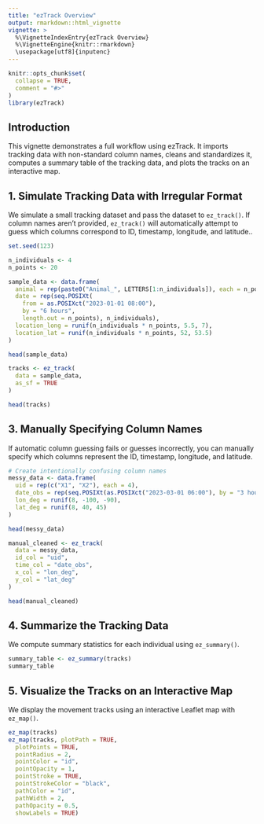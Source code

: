 ```yaml
---
title: "ezTrack Overview"
output: rmarkdown::html_vignette
vignette: >
  %\VignetteIndexEntry{ezTrack Overview}
  %\VignetteEngine{knitr::rmarkdown}
  \usepackage[utf8]{inputenc}
---
```


```r
knitr::opts_chunk$set(
  collapse = TRUE,
  comment = "#>"
)
library(ezTrack)
```

## Introduction

This vignette demonstrates a full workflow using ezTrack. It imports tracking data with non-standard column names, cleans and standardizes it, computes a summary table of the tracking data, and plots the tracks on an interactive map.

## 1. Simulate Tracking Data with Irregular Format

We simulate a small tracking dataset and pass the dataset to `ez_track()`. If column names aren't provided, `ez_track()` will automatically attempt to guess which columns correspond to ID, timestamp, longitude, and latitude..

```r
set.seed(123)

n_individuals <- 4
n_points <- 20

sample_data <- data.frame(
  animal = rep(paste0("Animal_", LETTERS[1:n_individuals]), each = n_points),
  date = rep(seq.POSIXt(
    from = as.POSIXct("2023-01-01 08:00"),
    by = "6 hours",
    length.out = n_points), n_individuals),
  location_long = runif(n_individuals * n_points, 5.5, 7),
  location_lat = runif(n_individuals * n_points, 52, 53.5)
)

head(sample_data)

tracks <- ez_track(
  data = sample_data,
  as_sf = TRUE
)

head(tracks)

```


## 3. Manually Specifying Column Names

If automatic column guessing fails or guesses incorrectly, you can manually specify which columns represent the ID, timestamp, longitude, and latitude.

```r
# Create intentionally confusing column names
messy_data <- data.frame(
  uid = rep(c("X1", "X2"), each = 4),
  date_obs = rep(seq.POSIXt(as.POSIXct("2023-03-01 06:00"), by = "3 hours", length.out = 4), 2),
  lon_deg = runif(8, -100, -90),
  lat_deg = runif(8, 40, 45)
)

head(messy_data)

manual_cleaned <- ez_track(
  data = messy_data,
  id_col = "uid",
  time_col = "date_obs",
  x_col = "lon_deg",
  y_col = "lat_deg"
)

head(manual_cleaned)
```
## 4. Summarize the Tracking Data

We compute summary statistics for each individual using `ez_summary()`.

```r
summary_table <- ez_summary(tracks)
summary_table
```

## 5. Visualize the Tracks on an Interactive Map

We display the movement tracks using an interactive Leaflet map with `ez_map()`.

```r
ez_map(tracks)
ez_map(tracks, plotPath = TRUE,
  plotPoints = TRUE,
  pointRadius = 2,
  pointColor = "id",
  pointOpacity = 1,
  pointStroke = TRUE,
  pointStrokeColor = "black",
  pathColor = "id",
  pathWidth = 2,
  pathOpacity = 0.5,
  showLabels = TRUE)

```

